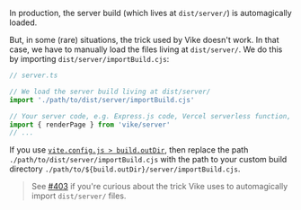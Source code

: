 In production, the server build (which lives at `dist/server/`) is automagically loaded.

But, in some (rare) situations, the trick used by Vike doesn't work. In that case, we have to manually load the files living at `dist/server/`. We do this by importing `dist/server/importBuild.cjs`:

```ts
// server.ts

// We load the server build living at dist/server/
import './path/to/dist/server/importBuild.cjs'

// Your server code, e.g. Express.js code, Vercel serverless function, Cloudflare Worker, ...
import { renderPage } from 'vike/server'
// ...
```

If you use [`vite.config.js > build.outDir`](https://vitejs.dev/config/build-options.html#build-outdir), then replace the path `./path/to/dist/server/importBuild.cjs` with the path to your custom build directory `./path/to/${build.outDir}/server/importBuild.cjs`.

> See [#403](https://github.com/vikejs/vike/issues/403) if you're curious about the trick Vike uses to automagically import `dist/server/` files.
